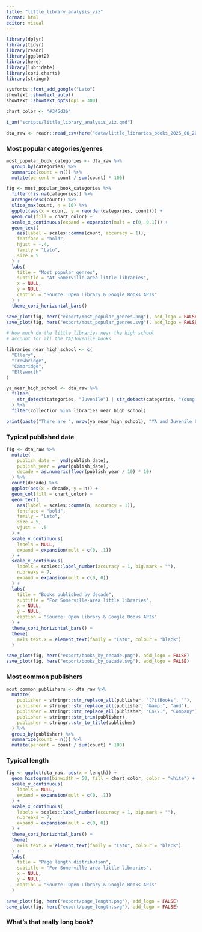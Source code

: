 ```yaml
---
title: "little_library_analysis_viz"
format: html
editor: visual
---
```


```r

library(dplyr)
library(tidyr)
library(readr)
library(ggplot2)
library(here)
library(lubridate)
library(cori.charts)
library(stringr)

sysfonts::font_add_google("Lato")
showtext::showtext_auto()
showtext::showtext_opts(dpi = 300)

chart_color <- "#345d3b"

i_am("scripts/little_library_analysis_viz.qmd")

```

```r

dta_raw <- readr::read_csv(here("data/little_libraries_books_2025_06_20.csv"))

```

### Most popular categories/genres

```r

most_popular_book_categories <- dta_raw %>%
  group_by(categories) %>%
  summarize(count = n()) %>%
  mutate(percent = count / sum(count) * 100)

fig <- most_popular_book_categories %>%
  filter(!is.na(categories)) %>%
  arrange(desc(count)) %>%
  slice_max(count, n = 10) %>%
  ggplot(aes(x = count, y = reorder(categories, count))) +
  geom_col(fill = chart_color) +
  scale_x_continuous(expand = expansion(mult = c(0, 0.1))) +
  geom_text(
    aes(label = scales::comma(count, accuracy = 1)),
    fontface = "bold",
    hjust = -.4,
    family = "Lato",
    size = 5
  ) +
  labs(
    title = "Most popular genres",
    subtitle = "At Somerville-area little libraries",
    x = NULL,
    y = NULL,
    caption = "Source: Open Library & Google Books APIs"
  ) +
  theme_cori_horizontal_bars()

save_plot(fig, here("export/most_popular_genres.png"), add_logo = FALSE)
save_plot(fig, here("export/most_popular_genres.svg"), add_logo = FALSE)

```


```r

# How much do the little libraries near the high school
# account for all the YA/Juvenile books

libraries_near_high_school <- c(
  "Ellery",
  "Trowbridge",
  "Cambridge",
  "Ellsworth"
)

ya_near_high_school <- dta_raw %>%
  filter(
    str_detect(categories, "Juvenile") | str_detect(categories, "Young Adult") 
  ) %>%
  filter(collection %in% libraries_near_high_school)

print(paste("There are ", nrow(ya_near_high_school), "YA and Juvenile books near CPLS"))

```

### Typical published date

```r

fig <- dta_raw %>%
  mutate(
    publish_date =  ymd(publish_date),
    publish_year = year(publish_date),
    decade = as.numeric(floor(publish_year / 10) * 10)
  ) %>%
  count(decade) %>%
  ggplot(aes(x = decade, y = n)) +
  geom_col(fill = chart_color) +
  geom_text(
    aes(label = scales::comma(n, accuracy = 1)),
    fontface = "bold",
    family = "Lato",
    size = 5,
    vjust = -.5
  ) +  
  scale_y_continuous(
    labels = NULL,
    expand = expansion(mult = c(0, .1))
  ) +
  scale_x_continuous(
    labels = scales::label_number(accuracy = 1, big.mark = ""),
    n.breaks = 7,
    expand = expansion(mult = c(0, 0))
  ) +
  labs(
    title = "Books published by decade",
    subtitle = "For Somerville-area little libraries",
    x = NULL,
    y = NULL,
    caption = "Source: Open Library & Google Books APIs"
  ) +
  theme_cori_horizontal_bars() +
  theme(
    axis.text.x = element_text(family = "Lato", colour = "black")
  )

save_plot(fig, here("export/books_by_decade.png"), add_logo = FALSE)
save_plot(fig, here("export/books_by_decade.svg"), add_logo = FALSE)

```

### Most common publishers

```r

most_common_publishers <- dta_raw %>%
  mutate(
    publisher = stringr::str_replace_all(publisher, "(?i)Books", ""),
    publisher = stringr::str_replace_all(publisher, "&amp;", "and"),
    publisher = stringr::str_replace_all(publisher, "Co\\.", "Company"),
    publisher = stringr::str_trim(publisher),
    publisher = stringr::str_to_title(publisher)
  ) %>%
  group_by(publisher) %>%
  summarize(count = n()) %>%
  mutate(percent = count / sum(count) * 100)

```

### Typical length

```r
fig <- ggplot(dta_raw, aes(x = length)) +
  geom_histogram(binwidth = 50, fill = chart_color, color = "white") +
  scale_y_continuous(
    labels = NULL,
    expand = expansion(mult = c(0, .1))
  ) +
  scale_x_continuous(
    labels = scales::label_number(accuracy = 1, big.mark = ""),
    n.breaks = 7,
    expand = expansion(mult = c(0, 0))
  ) +
  theme_cori_horizontal_bars() +
  theme(
    axis.text.x = element_text(family = "Lato", colour = "black")
  ) +
  labs(
    title = "Page length distribution",
    subtitle = "For Somerville-area little libraries",
    x = NULL,
    y = NULL,
    caption = "Source: Open Library & Google Books APIs"
  )

save_plot(fig, here("export/page_length.png"), add_logo = FALSE)
save_plot(fig, here("export/page_length.svg"), add_logo = FALSE)


```

### What's that really long book?

```r


```
